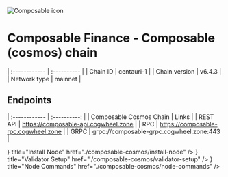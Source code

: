
![Composable icon](/public/icons/composableIcon.webp)

# Composable Finance - Composable (cosmos) chain


| :------------      | :----------      |
| Chain ID           | centauri-1      |
| Chain version      | v6.4.3  |
| Network type       | mainnet   |

## Endpoints

| :------------           | :----------:                              |
| Composable Cosmos Chain | Links                                     |
| REST API                | https://composable-api.cogwheel.zone      |
| RPC                     | https://composable-rpc.cogwheel.zone      |
| GRPC                    | grpc://composable-grpc.cogwheel.zone:443  |

<Cards>
  <Card
    icon={<ChevronRightIcon />}
    title="Install Node"
    href="./composable-cosmos/install-node"
  />
  <Card
    icon={<ChevronRightIcon />}
    title="Validator Setup"
    href="./composable-cosmos/validator-setup"
  />
  <Card
    icon={<ChevronRightIcon />}
    title="Node Commands"
    href="./composable-cosmos/node-commands"
  />
</Cards>
